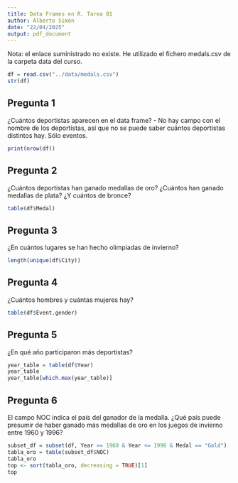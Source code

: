```yaml
---
title: Data Frames en R. Tarea 01
author: Alberto Simón
date: "22/04/2025"
output: pdf_document
---
```

Nota: el enlace suministrado no existe. He utilizado el fichero medals.csv de la carpeta data del curso.

```r
df = read.csv("../data/medals.csv")
str(df)
```


## Pregunta 1
¿Cuántos deportistas aparecen en el data frame?
- No hay campo con el nombre de los deportistas, así que no se puede saber cuántos deportistas distintos hay. Sólo eventos.

```r
print(nrow(df))

```
## Pregunta 2
¿Cuántos deportistas han ganado medallas de oro? ¿Cuántos han ganado medallas de plata? ¿Y cuántos de bronce?
```r
table(df$Medal)
```
## Pregunta 3
¿En cuántos lugares se han hecho olimpiadas de invierno?
```r
length(unique(df$City))
```
## Pregunta 4
¿Cuántos hombres y cuántas mujeres hay?
```r
table(df$Event.gender)
```
## Pregunta 5
¿En qué año participaron más deportistas?
```r
year_table = table(df$Year)
year_table
year_table[which.max(year_table)]
```
## Pregunta 6
El campo NOC indica el país del ganador de la medalla. ¿Qué país puede presumir de haber ganado más medallas de oro en los juegos de invierno entre 1960 y 1996?
```r
subset_df = subset(df, Year >= 1960 & Year <= 1996 & Medal == "Gold")
tabla_oro = table(subset_df$NOC)
tabla_oro
top <- sort(tabla_oro, decreasing = TRUE)[1]
top
```
